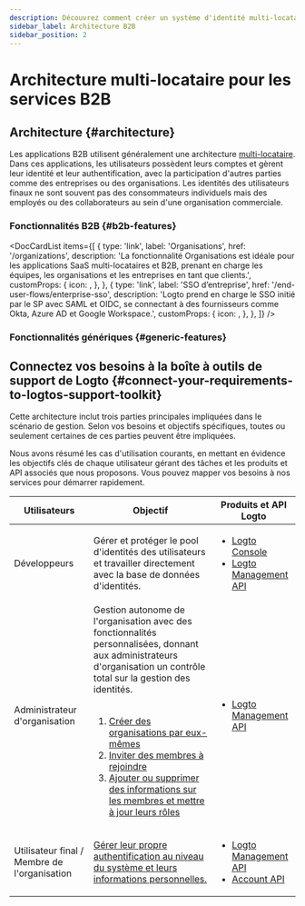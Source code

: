 ```yaml
---
description: Découvrez comment créer un système d'identité multi-locataire évolutif pour les logiciels B2B avec toutes les fonctionnalités d'authentification et d'autorisation.
sidebar_label: Architecture B2B
sidebar_position: 2
---
```




# Architecture multi-locataire pour les services B2B

## Architecture \{#architecture}

Les applications B2B utilisent généralement une architecture [multi-locataire](https://auth.wiki/multi-tenancy). Dans ces applications, les utilisateurs possèdent leurs comptes et gèrent leur identité et leur authentification, avec la participation d'autres parties comme des entreprises ou des organisations. Les identités des utilisateurs finaux ne sont souvent pas des consommateurs individuels mais des employés ou des collaborateurs au sein d'une organisation commerciale.

<ImageB2b width="100%" height="auto" />

### Fonctionnalités B2B \{#b2b-features}

<DocCardList
  items={[
    {
      type: 'link',
      label: 'Organisations',
      href: '/organizations',
      description:
        'La fonctionnalité Organisations est idéale pour les applications SaaS multi-locataires et B2B, prenant en charge les équipes, les organisations et les entreprises en tant que clients.',
      customProps: {
        icon: <OrganizationIcon />,
      },
    },
    {
      type: 'link',
      label: 'SSO d’entreprise',
      href: '/end-user-flows/enterprise-sso',
      description:
        'Logto prend en charge le SSO initié par le SP avec SAML et OIDC, se connectant à des fournisseurs comme Okta, Azure AD et Google Workspace.',
      customProps: {
        icon: <SsoIcon />,
      },
    },
  ]}
/>

### Fonctionnalités génériques \{#generic-features}

<GenericFeatures />

## Connectez vos besoins à la boîte à outils de support de Logto \{#connect-your-requirements-to-logtos-support-toolkit}

Cette architecture inclut trois parties principales impliquées dans le scénario de gestion. Selon vos besoins et objectifs spécifiques, toutes ou seulement certaines de ces parties peuvent être impliquées.

Nous avons résumé les cas d'utilisation courants, en mettant en évidence les objectifs clés de chaque utilisateur gérant des tâches et les produits et API associés que nous proposons. Vous pouvez mapper vos besoins à nos services pour démarrer rapidement.

| Utilisateurs                                 | Objectif                                                                                                                                                                                                                                                                                                                                                                                                                                                                                                                                                                              | Produits et API Logto                                                                                                                            |
| -------------------------------------------- | ------------------------------------------------------------------------------------------------------------------------------------------------------------------------------------------------------------------------------------------------------------------------------------------------------------------------------------------------------------------------------------------------------------------------------------------------------------------------------------------------------------------------------------------------------------------------------------- | ------------------------------------------------------------------------------------------------------------------------------------------------ |
| Développeurs                                 | Gérer et protéger le pool d'identités des utilisateurs et travailler directement avec la base de données d'identités.                                                                                                                                                                                                                                                                                                                                                                                                                                                                 | <ul><li>[Logto Console](https://cloud.logto.io)</li><li>[Logto Management API](https://openapi.logto.io)</li></ul>                               |
| Administrateur d'organisation                | Gestion autonome de l'organisation avec des fonctionnalités personnalisées, donnant aux administrateurs d'organisation un contrôle total sur la gestion des identités.<br /><br /><ol><li>[Créer des organisations par eux-mêmes](/end-user-flows/organization-experience/create-organization)</li><li>[Inviter des membres à rejoindre](/end-user-flows/organization-experience/invite-organization-members)</li><li>[Ajouter ou supprimer des informations sur les membres et mettre à jour leurs rôles](/end-user-flows/organization-experience/organization-management)</li></ol> | <ul><li>[Logto Management API](https://openapi.logto.io)</li></ul>                                                                               |
| Utilisateur final / Membre de l'organisation | [Gérer leur propre authentification au niveau du système et leurs informations personnelles.](/end-user-flows)                                                                                                                                                                                                                                                                                                                                                                                                                                                                        | <ul><li>[Logto Management API](https://openapi.logto.io)</li><li>[Account API](https://openapi.logto.io/group/endpoint-account-center)</li></ul> |

<RelatedResource />
